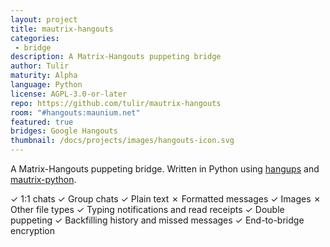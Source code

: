 ```yaml
---
layout: project
title: mautrix-hangouts
categories: 
 - bridge
description: A Matrix-Hangouts puppeting bridge
author: Tulir
maturity: Alpha
language: Python
license: AGPL-3.0-or-later
repo: https://github.com/tulir/mautrix-hangouts
room: "#hangouts:maunium.net"
featured: true
bridges: Google Hangouts
thumbnail: /docs/projects/images/hangouts-icon.svg
---
```


A Matrix-Hangouts puppeting bridge. Written in Python using [hangups](https://github.com/tdryer/hangups) and [mautrix-python](https://matrix.org/docs/projects/sdk/mautrix-python.html).

✓ 1:1 chats
✓ Group chats
✓ Plain text
✗ Formatted messages
✓ Images
✗ Other file types
✓ Typing notifications and read receipts
✓ Double puppeting
✓ Backfilling history and missed messages
✓ End-to-bridge encryption
